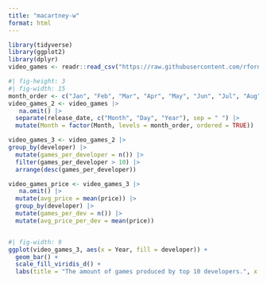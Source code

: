 ```yaml
---
title: "macartney-w"
format: html
---
```

```r
library(tidyverse)
library(ggplot2)
library(dplyr)
video_games <- readr::read_csv("https://raw.githubusercontent.com/rfordatascience/tidytuesday/main/data/2019/2019-07-30/video_games.csv")
```

```r
#| fig-height: 3
#| fig-width: 15
month_order <- c("Jan", "Feb", "Mar", "Apr", "May", "Jun", "Jul", "Aug", "Sep", "Oct", "Nov", "Dec")
video_games_2 <- video_games |>
   na.omit() |>
  separate(release_date, c("Month", "Day", "Year"), sep = " ") |>
  mutate(Month = factor(Month, levels = month_order, ordered = TRUE)) 

video_games_3 <- video_games_2 |>
group_by(developer) |>
  mutate(games_per_developer = n()) |>
  filter(games_per_developer > 10) |>
  arrange(desc(games_per_developer)) 

video_games_price <- video_games_3 |>
   na.omit() |>
  mutate(avg_price = mean(price)) |>
  group_by(developer) |>
  mutate(games_per_dev = n()) |>
  mutate(avg_price_per_dev = mean(price))



```


```r
#| fig-width: 9
ggplot(video_games_3, aes(x = Year, fill = developer)) +
  geom_bar() +
  scale_fill_viridis_d() +
  labs(title = "The amount of games produced by top 10 developers.", x = "Year", y = "Amount of games", color = "Developer", caption = "Data from Tidytuesday(2019-07-30)")
```



